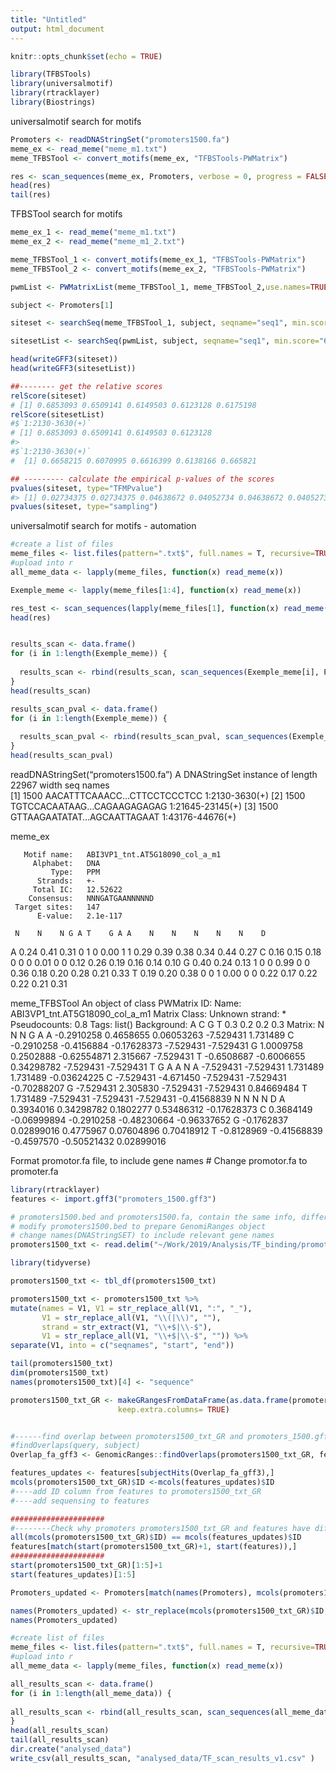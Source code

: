 ```yaml
---
title: "Untitled"
output: html_document
---
```


```r
knitr::opts_chunk$set(echo = TRUE)
```

```r
library(TFBSTools)
library(universalmotif)
library(rtracklayer)
library(Biostrings)
```

universalmotif search for motifs
```r
Promoters <- readDNAStringSet("promoters1500.fa")
meme_ex <- read_meme("meme_m1.txt")
meme_TFBSTool <- convert_motifs(meme_ex, "TFBSTools-PWMatrix")

res <- scan_sequences(meme_ex, Promoters, verbose = 0, progress = FALSE, threshold = 0.6, threshold.type = "logodds")
head(res)
tail(res)

```

TFBSTool search for motifs
```r
meme_ex_1 <- read_meme("meme_m1.txt")
meme_ex_2 <- read_meme("meme_m1_2.txt")

meme_TFBSTool_1 <- convert_motifs(meme_ex_1, "TFBSTools-PWMatrix")
meme_TFBSTool_2 <- convert_motifs(meme_ex_2, "TFBSTools-PWMatrix")

pwmList <- PWMatrixList(meme_TFBSTool_1, meme_TFBSTool_2,use.names=TRUE)

subject <- Promoters[1]

siteset <- searchSeq(meme_TFBSTool_1, subject, seqname="seq1", min.score="60%", strand="*")

sitesetList <- searchSeq(pwmList, subject, seqname="seq1", min.score="60%", strand="*")

head(writeGFF3(siteset))
head(writeGFF3(sitesetList))

##-------- get the relative scores
relScore(siteset)
# [1] 0.6853093 0.6509141 0.6149503 0.6123128 0.6175198
relScore(sitesetList)
#$`1:2130-3630(+)`
# [1] 0.6853093 0.6509141 0.6149503 0.6123128
#> 
#$`1:2130-3630(+)`
#  [1] 0.6658215 0.6070995 0.6616399 0.6138166 0.665821

## --------- calculate the empirical p-values of the scores
pvalues(siteset, type="TFMPvalue")
#> [1] 0.02734375 0.02734375 0.04638672 0.04052734 0.04638672 0.04052734
pvalues(siteset, type="sampling")
```

universalmotif search for motifs - automation
```r
#create a list of files
meme_files <- list.files(pattern=".txt$", full.names = T, recursive=TRUE)
#upload into r
all_meme_data <- lapply(meme_files, function(x) read_meme(x))

Exemple_meme <- lapply(meme_files[1:4], function(x) read_meme(x))

res_test <- scan_sequences(lapply(meme_files[1], function(x) read_meme(x)), Promoters, verbose = 0, progress = FALSE, threshold = 0.6, threshold.type = "logodds")
head(res)


results_scan <- data.frame()
for (i in 1:length(Exemple_meme)) {
  
  results_scan <- rbind(results_scan, scan_sequences(Exemple_meme[i], Promoters, verbose = 0, progress = FALSE, threshold = 0.6, threshold.type = "logodds"))
}
head(results_scan)

results_scan_pval <- data.frame()
for (i in 1:length(Exemple_meme)) {
  
  results_scan_pval <- rbind(results_scan_pval, scan_sequences(Exemple_meme[i], Promoters, verbose = 0, progress = FALSE, threshold = 0.6, threshold.type = "pvalue"))
}
head(results_scan_pval)

```


readDNAStringSet("promoters1500.fa")
  A DNAStringSet instance of length 22967
        width seq                          names               
    [1]  1500 AACATTTCAAACC...CTTCCTCCCTCC 1:2130-3630(+)
    [2]  1500 TGTCCACAATAAG...CAGAAGAGAGAG 1:21645-23145(+)
    [3]  1500 GTTAAGAATATAT...AGCAATTAGAAT 1:43176-44676(+)

meme_ex

       Motif name:   ABI3VP1_tnt.AT5G18090_col_a_m1
         Alphabet:   DNA
             Type:   PPM
          Strands:   +-
         Total IC:   12.52622
        Consensus:   NNNGATGAANNNNND
     Target sites:   147
          E-value:   2.1e-117

     N    N    N G A T    G A A    N    N    N    N    N    D
A 0.24 0.41 0.31 0 1 0 0.00 1 1 0.29 0.39 0.38 0.34 0.44 0.27
C 0.16 0.15 0.18 0 0 0 0.01 0 0 0.12 0.26 0.19 0.16 0.14 0.10
G 0.40 0.24 0.13 1 0 0 0.99 0 0 0.36 0.18 0.20 0.28 0.21 0.33
T 0.19 0.20 0.38 0 0 1 0.00 0 0 0.22 0.17 0.22 0.22 0.21 0.31

############

meme_TFBSTool
An object of class PWMatrix
ID: 
Name: ABI3VP1_tnt.AT5G18090_col_a_m1
Matrix Class: Unknown
strand: *
Pseudocounts: 0.8
Tags: 
list()
Background: 
  A   C   G   T 
0.3 0.2 0.2 0.3 
Matrix: 
           N          N           N         G         A
A -0.2910258  0.4658655  0.06053263 -7.529431  1.731489
C -0.2910258 -0.4156884 -0.17628373 -7.529431 -7.529431
G  1.0009758  0.2502888 -0.62554871  2.315667 -7.529431
T -0.6508687 -0.6006655  0.34298782 -7.529431 -7.529431
          T         G         A         A           N
A -7.529431 -7.529431  1.731489  1.731489 -0.03624225
C -7.529431 -4.671450 -7.529431 -7.529431 -0.70288207
G -7.529431  2.305830 -7.529431 -7.529431  0.84669484
T  1.731489 -7.529431 -7.529431 -7.529431 -0.41568839
           N           N          N           N           D
A  0.3934016  0.34298782  0.1802277  0.53486312 -0.17628373
C  0.3684149 -0.06999894 -0.2910258 -0.48230664 -0.96337652
G -0.1762837  0.02899016  0.4775967  0.07604896  0.70418912
T -0.8128969 -0.41568839 -0.4597570 -0.50521432  0.02899016


Format promotor.fa file, to include gene names
# Change promotor.fa to promoter.fa
```r
library(rtracklayer)
features <- import.gff3("promoters_1500.gff3")

# promoters1500.bed and promoters1500.fa, contain the same info, different format
# modify promoters1500.bed to prepare GenomiRanges object
# change names(DNAStringSET) to include relevant gene names
promoters1500_txt <- read.delim("~/Work/2019/Analysis/TF_binding/promoters1500.bed", header=FALSE, stringsAsFactors=FALSE)

library(tidyverse)

promoters1500_txt <- tbl_df(promoters1500_txt)

promoters1500_txt <- promoters1500_txt %>% 
mutate(names = V1, V1 = str_replace_all(V1, ":", "_"), 
       V1 = str_replace_all(V1, "\\(|\\)", ""), 
       strand = str_extract(V1, "\\+$|\\-$"),
       V1 = str_replace_all(V1, "\\+$|\\-$", "")) %>% 
separate(V1, into = c("seqnames", "start", "end"))

tail(promoters1500_txt)
dim(promoters1500_txt)
names(promoters1500_txt)[4] <- "sequence"

promoters1500_txt_GR <- makeGRangesFromDataFrame(as.data.frame(promoters1500_txt),
                        keep.extra.columns= TRUE)


#------find overlap between promoters1500_txt_GR and promoters_1500.gff3.]
#findOverlaps(query, subject)
Overlap_fa_gff3 <- GenomicRanges::findOverlaps(promoters1500_txt_GR, features)

features_updates <- features[subjectHits(Overlap_fa_gff3),]
mcols(promoters1500_txt_GR)$ID <-mcols(features_updates)$ID 
#----add ID column from features to promoters1500_txt_GR
#----add sequensing to features

#####################
#--------Check why promoters promoters1500_txt_GR and features have different coordinates
all(mcols(promoters1500_txt_GR)$ID) == mcols(features_updates)$ID
features[match(start(promoters1500_txt_GR)+1, start(features)),]
#####################
start(promoters1500_txt_GR)[1:5]+1
start(features_updates)[1:5]
```

```r
Promoters_updated <- Promoters[match(names(Promoters), mcols(promoters1500_txt_GR)$names),]

names(Promoters_updated) <- str_replace(mcols(promoters1500_txt_GR)$ID, "promoter:", "")
names(Promoters_updated)

```

```r
#create list of files
meme_files <- list.files(pattern=".txt$", full.names = T, recursive=TRUE)
#upload into r
all_meme_data <- lapply(meme_files, function(x) read_meme(x))

all_results_scan <- data.frame()
for (i in 1:length(all_meme_data)) {
  
all_results_scan <- rbind(all_results_scan, scan_sequences(all_meme_data[i], Promoters_updated, verbose = 1, progress = FALSE, threshold = 0.6, threshold.type = "logodds"))
}
head(all_results_scan)
tail(all_results_scan)
dir.create("analysed_data")
write_csv(all_results_scan, "analysed_data/TF_scan_results_v1.csv" )
```


